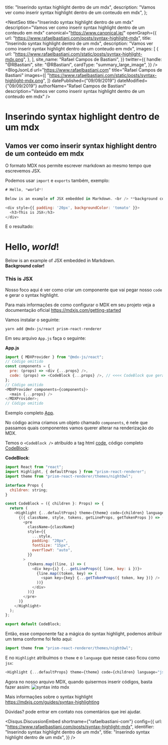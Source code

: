 

  title: "Inserindo syntax highlight dentro de um mdx",
  description:
    "Vamos ver como inserir syntax highlight dentro de um conteudo em mdx",
};

<NextSeo
  title="Inserindo syntax highlight dentro de um mdx"
  description="Vamos ver como inserir syntax highlight dentro de um conteudo em mdx"
  canonical="https://www.canonical.ie/"
  openGraph={{
    url: "https://www.rafaelbastiani.com/posts/syntax-highlight-mdx",
    title: "Inserindo syntax highlight dentro de um mdx",
    description:
      "Vamos ver como inserir syntax highlight dentro de um conteudo em mdx",
    images: [
      {
        url: "https://www.rafaelbastiani.com/static/posts/syntax-highlight-mdx.png",
      },
    ],
    site_name: "Rafael Campos de Bastiani",
  }}
  twitter={{
    handle: "@RBastiani",
    site: "@RBastiani",
    cardType: "summary_large_image",
  }}
/>
<BlogJsonLd
  url="https://www.rafaelbastiani.com"
  title="Rafael Campos de Bastiani"
  images={[
    "https://www.rafaelbastiani.com/static/posts/syntax-highlight-mdx.png",
  ]}
  datePublished={"09/09/2019"}
  dateModified={"09/09/2019"}
  authorName="Rafael Campos de Bastiani"
  description="Vamos ver como inserir syntax highlight dentro de um conteudo em mdx"
/>

<PostBox>

# Inserindo syntax highlight dentro de um mdx

## Vamos ver como inserir syntax highlight dentro de um conteúdo em mdx

O formato MDX nos permite escrever markdown ao mesmo tempo que escrevemos JSX.

Podemos usar `import` e `exports` também, exemplo:

```js
# Hello, *world*!

Below is an example of JSX embedded in Markdown. <br /> **background color!**

<div style={{ padding: '20px', backgroundColor: 'tomato' }}>
  <h3>This is JSX</h3>
</div>
```

E o resultado:

<Box bg="#E5E8E3" borderWidth="2px" borderColor="#13233A" borderStyle="solid" p={2}>

# Hello, _world_!

Below is an example of JSX embedded in Markdown. <br /> **Background color!**

<div style={{ padding: "20px", backgroundColor: "tomato" }}>
  <h3>This is JSX</h3>
</div>

</Box>

Nosso foco aqui é ver como criar um componente que vai pegar nosso `code` e gerar o syntax highlight.

Para mais informações de como configurar o MDX em seu projeto veja a documentação oficial https://mdxjs.com/getting-started

Vamos instalar o seguinte:

```
yarn add @mdx-js/react prism-react-renderer
```

Em seu arquivo `App.js` faça o seguinte:

**App.js**

```js
import { MDXProvider } from "@mdx-js/react";
// Código omitido
const components = {
  pre: (props) => <div {...props} />,
  code: (props) => <CodeBlock {...props} />, // <<<< CodeBlock que gera o syntax highlight
};
// Código omitido
<MDXProvider components={components}>
  <main {...props} />
</MDXProvider>;
// Código omitido
```

Exemplo completo [App](https://github.com/Bastiani/bastiani-blog-mdx/blob/master/pages/_app.tsx#L70).

No código acima criamos um objeto chamado `components`, é nele que passamos quais componentes vamos querer alterar na renderização do MDX.

Temos o `<CodeBlock />` atribuído a tag html [code](https://www.w3schools.com/tags/tag_code.asp), código completo [CodeBlock](https://github.com/Bastiani/bastiani-blog-mdx/blob/master/components/CodeBlock.tsx):

**CodeBlock**:

```js
import React from "react";
import Highlight, { defaultProps } from "prism-react-renderer";
import theme from "prism-react-renderer/themes/nightOwl";

interface Props {
  children: string;
}

const CodeBlock = ({ children }: Props) => {
  return (
    <Highlight {...defaultProps} theme={theme} code={children} language="jsx">
      {({ className, style, tokens, getLineProps, getTokenProps }) => (
        <pre
          className={className}
          style={{
            ...style,
            padding: "20px",
            fontSize: "15px",
            overflowY: "auto",
          }}
        >
          {tokens.map((line, i) => (
            <div key={i} {...getLineProps({ line, key: i })}>
              {line.map((token, key) => (
                <span key={key} {...getTokenProps({ token, key })} />
              ))}
            </div>
          ))}
        </pre>
      )}
    </Highlight>
  );
};

export default CodeBlock;
```

Então, esse componente faz a mágica do syntax highlight, podemos atribuir um tema conforme foi feito aqui:

```js
import theme from "prism-react-renderer/themes/nightOwl";
```

E no `Highlight` atribuímos o `theme` e o `language` que nesse caso ficou como `jsx`:

```js
<Highlight {...defaultProps} theme={theme} code={children} language="jsx">
```

Agora no nosso arquivo MDX, quando quisermos inserir códigos, basta fazer assim:
![syntax into mdx](https://www.rafaelbastiani.com/static/posts/syntax-into-mdx.png)

Mais informações sobre o syntax highlight https://mdxjs.com/guides/syntax-highlighting

Dúvidas? pode entrar em contato nos comentários que irei ajudar.

<Disqus.DiscussionEmbed
  shortname={"rafaelbastiani-com"}
  config={{
    url: "https://www.rafaelbastiani.com/posts/syntax-highlight-mdx",
    identifier: "Inserindo syntax highlight dentro de um mdx",
    title: "Inserindo syntax highlight dentro de um mdx",
  }}
/>

</PostBox>
